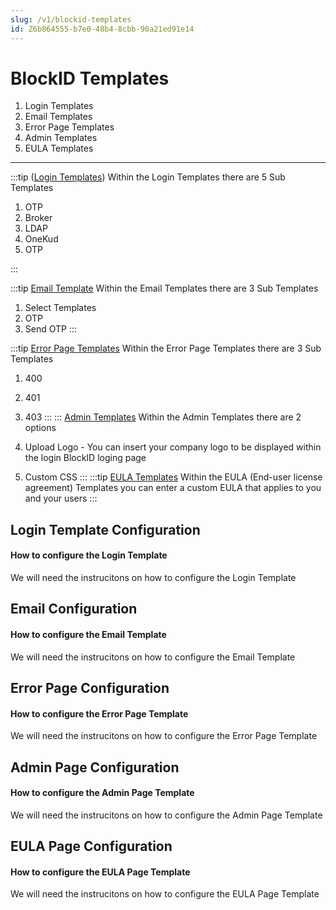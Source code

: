 ```yaml
---
slug: /v1/blockid-templates
id: Z6b864555-b7e0-48b4-8cbb-90a21ed91e14
---
```

# BlockID Templates

1. Login Templates
2. Email Templates
3. Error Page Templates
4. Admin Templates
5. EULA Templates


* * *
:::tip ([Login Templates](#LoginTemplate))
Within the Login Templates there are 5 Sub Templates

1. OTP
2. Broker
3. LDAP
4. OneKud
5. OTP

:::

:::tip [Email Template](#EmailTemplate)
Within the Email Templates there are 3 Sub Templates

1. Select Templates
2. OTP
3. Send OTP
:::


:::tip [Error Page Templates](#ErrorPageTemplates)
Within the Error Page Templates there are 3 Sub Templates

1. 400
2. 401
3. 403
:::
::: [Admin Templates](#AdminTemplates)
Within the Admin Templates there are 2 options

1. Upload Logo - You can insert your company logo to be displayed within the login BlockID loging page
2. Custom CSS
:::
:::tip [EULA Templates](#EULATemplates)
Within the EULA (End-user license agreement) Templates you can enter a custom EULA that applies to you and your users
:::

## <a name = "LoginTemplate"></a>Login Template Configuration 
#### How to configure the Login Template
We will need the instrucitons on how to configure the Login Template

## <a name = "EmailTemplate"></a>Email Configuration 
#### How to configure the Email Template
We will need the instrucitons on how to configure the Email Template

## <a name = "ErrorPageTemplates"></a>Error Page Configuration 
#### How to configure the Error Page Template
We will need the instrucitons on how to configure the Error Page Template

## <a name = "AdminTemplates"></a>Admin Page Configuration 
#### How to configure the Admin Page Template
We will need the instrucitons on how to configure the Admin Page Template

## <a name = "EULATemplates"></a>EULA Page Configuration 
#### How to configure the EULA Page Template
We will need the instrucitons on how to configure the EULA Page Template


